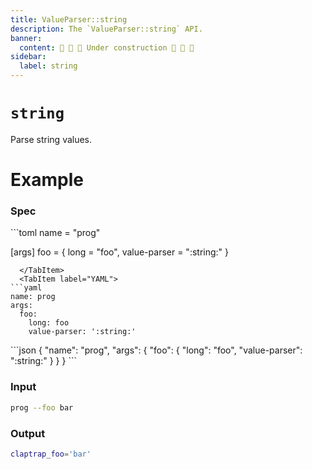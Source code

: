 ```yaml
---
title: ValueParser::string
description: The `ValueParser::string` API.
banner:
  content: 🚧 🚧 🚧 Under construction 🚧 🚧 🚧
sidebar:
  label: string
---
```



# `string` <LinkButton href="https://docs.rs/clap/latest/clap/value_parser/fn.string.html" icon="open-book" variant="minimal"></LinkButton>

<Badge text="since 0.1.0" size="small" />

Parse string values.

# Example

### Spec

<Tabs syncKey="format">
  <TabItem label="TOML">
```toml
name = "prog"

[args]
foo = { long = "foo", value-parser = ":string:" }
```
  </TabItem>
  <TabItem label="YAML">
```yaml
name: prog
args:
  foo:
    long: foo
    value-parser: ':string:'
```
  </TabItem>
  <TabItem label="JSON">
```json
{
  "name": "prog",
  "args": {
    "foo": {
      "long": "foo",
      "value-parser": ":string:"
    }
  }
}
```
  </TabItem>
</Tabs>

### Input

```bash
prog --foo bar
```

### Output

```bash
claptrap_foo='bar'
```
